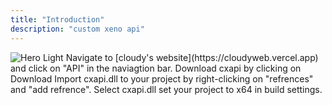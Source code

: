 ```yaml
---
title: "Introduction"
description: "custom xeno api"
---
```


<img alt="Hero Light" classname="block dark:hidden" src="/images/hero-light.png" />

<Steps>
  <Step title="Step 1">
    Navigate to [cloudy's website](https://cloudyweb.vercel.app) and click on "API" in the naviagtion bar.
  </Step>

  <Step title="Step 2">
    Download cxapi by clicking on Download
  </Step>

  <Step title="Step 3">
    Import cxapi.dll to your project by right-clicking on "refrences" and "add refrence".
  </Step>

  <Step title="Step 4">
    Select cxapi.dll
  </Step>

  <Step title="Step 5">
    set your project to x64 in build settings.
  </Step>
</Steps>
